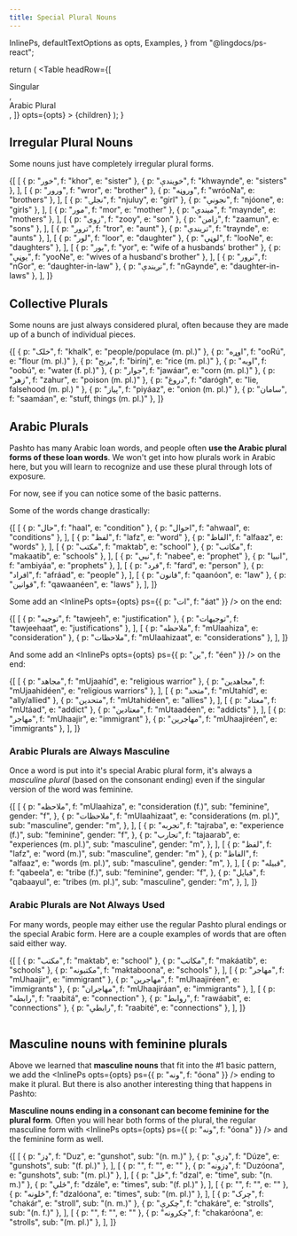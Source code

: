 ```yaml
---
title: Special Plural Nouns
---
```


  InlinePs,
  defaultTextOptions as opts,
  Examples,
} from "@lingdocs/ps-react";

  return (
    <Table
      headRow={[
        <div>
          <div>Singular</div>
        </div>,
        <div>
          <div>Arabic Plural</div>
        </div>,
      ]}
      opts={opts}
    >
      {children}
    </Table>
  );
}

## Irregular Plural Nouns

Some nouns just have completely irregular plural forms.

<PluralTable>
  {[
    [
      { p: "خور", f: "khor", e: "sister" },
      { p: "خویندې", f: "khwaynde", e: "sisters" },
    ],
    [
      { p: "ورور", f: "wror", e: "brother" },
      { p: "وروڼه", f: "wróoNa", e: "brothers" },
    ],
    [
      { p: "نجلۍ", f: "njuluy", e: "girl" },
      { p: "نجونې", f: "njóone", e: "girls" },
    ],
    [
      { p: "مور", f: "mor", e: "mother" },
      { p: "میندې", f: "maynde", e: "mothers" },
    ],
    [
      { p: "زوی", f: "zooy", e: "son" },
      { p: "زامن", f: "zaamun", e: "sons" },
    ],
    [
      { p: "ترور", f: "tror", e: "aunt" },
      { p: "تریندې", f: "traynde", e: "aunts" },
    ],
    [
      { p: "لور", f: "loor", e: "daughter" },
      { p: "لوڼې", f: "looNe", e: "daughters" },
    ],
    [
      { p: "یور", f: "yor", e: "wife of a husbands' brother" },
      { p: "یوڼې", f: "yooNe", e: "wives of a husband's brother" },
    ],
    [
      { p: "نږور", f: "nGor", e: "daughter-in-law" },
      { p: "نږیندې", f: "nGaynde", e: "daughter-in-laws" },
    ],
  ]}
</PluralTable>

## Collective Plurals

Some nouns are just always considered plural, often because they are made up of a bunch of individual pieces.

<Examples opts={opts}>
  {[
    { p: "خلک", f: "khalk", e: "people/populace (m. pl.)" },
    { p: "اوړه", f: "ooRú", e: "flour (m. pl.)" },
    { p: "برنج", f: "birínj", e: "rice (m. pl.)" },
    { p: "اوبه", f: "oobú", e: "water (f. pl.)" },
    { p: "جوار", f: "jawáar", e: "corn (m. pl.)" },
    { p: "زهر", f: "zahur", e: "poison (m. pl.)" },
    { p: "دروغ", f: "darógh", e: "lie, falsehood (m. pl.) " },
    { p: "پیاز", f: "piyáaz", e: "onion (m. pl.)" },
    { p: "سامان", f: "saamáan", e: "stuff, things (m. pl.)" },
  ]}
</Examples>

## Arabic Plurals

Pashto has many Arabic loan words, and people often **use the Arabic plural forms of these loan words**. We won't get into how plurals work in Arabic here, but you will learn to recognize and use these plural through lots of exposure.

For now, see if you can notice some of the basic patterns.

Some of the words change drastically:

<ArabicPluralTable>
  {[
    [
      { p: "حال", f: "haal", e: "condition" },
      { p: "احوال", f: "ahwaal", e: "conditions" },
    ],
    [
      { p: "لفظ", f: "lafz", e: "word" },
      { p: "الفاظ", f: "alfaaz", e: "words" },
    ],
    [
      { p: "مکتب", f: "maktab", e: "school" },
      { p: "مکاتب", f: "makaatib", e: "schools" },
    ],
    [
      { p: "نبي", f: "nabee", e: "prophet" },
      { p: "انبیا", f: "ambiyáa", e: "prophets" },
    ],
    [
      { p: "فرد", f: "fard", e: "person" },
      { p: "افراد", f: "afráad", e: "people" },
    ],
    [
      { p: "قانون", f: "qaanóon", e: "law" },
      { p: "قوانین", f: "qawaanéen", e: "laws" },
    ],
  ]}
</ArabicPluralTable>

Some add an <InlinePs opts={opts} ps={{ p: "ات", f: "áat" }} /> on the end:

<ArabicPluralTable>
  {[
    [
      { p: "توجیه", f: "tawjeeh", e: "justification" },
      { p: "توجیهات", f: "tawjeehaat", e: "justifications" },
    ],
    [
      { p: "ملاحظه", f: "mUlaahiza", e: "consideration" },
      { p: "ملاحظات", f: "mUlaahizaat", e: "considerations" },
    ],
  ]}
</ArabicPluralTable>

And some add an <InlinePs opts={opts} ps={{ p: "ین", f: "éen" }} /> on the end:

<ArabicPluralTable>
  {[
    [
      { p: "مجاهد", f: "mUjaahíd", e: "religious warrior" },
      { p: "مجاهدین", f: "mUjaahidéen", e: "religious warriors" },
    ],
    [
      { p: "متحد", f: "mUtahíd", e: "ally/allied" },
      { p: "متحدین", f: "mUtahidéen", e: "allies" },
    ],
    [
      { p: "معتاد", f: "mUtáad", e: "addict" },
      { p: "معتادین", f: "mUtaadéen", e: "addicts" },
    ],
    [
      { p: "مهاجر", f: "mUhaajir", e: "immigrant" },
      { p: "مهاجرین", f: "mUhaajiréen", e: "immigrants" },
    ],
  ]}
</ArabicPluralTable>

### Arabic Plurals are Always Masculine

Once a word is put into it's special Arabic plural form, it's always a _masculine plural_ (based on the consonant ending) even if the singular version of the word was feminine.

<ArabicPluralTable>
  {[
    [
      {
        p: "ملاحظه",
        f: "mUlaahiza",
        e: "consideration (f.)",
        sub: "feminine",
        gender: "f",
      },
      {
        p: "ملاحظات",
        f: "mUlaahizaat",
        e: "considerations (m. pl.)",
        sub: "masculine",
        gender: "m",
      },
    ],
    [
      {
        p: "تجربه",
        f: "tajraba",
        e: "experience (f.)",
        sub: "feminine",
        gender: "f",
      },
      {
        p: "تجارب",
        f: "tajaarab",
        e: "experiences (m. pl.)",
        sub: "masculine",
        gender: "m",
      },
    ],
    [
      { p: "لفظ", f: "lafz", e: "word (m.)", sub: "masculine", gender: "m" },
      {
        p: "الفاظ",
        f: "alfaaz",
        e: "words (m. pl.)",
        sub: "masculine",
        gender: "m",
      },
    ],
    [
      {
        p: "قبیله",
        f: "qabeela",
        e: "tribe (f.)",
        sub: "feminine",
        gender: "f",
      },
      {
        p: "قبایل",
        f: "qabaayul",
        e: "tribes (m. pl.)",
        sub: "masculine",
        gender: "m",
      },
    ],
  ]}
</ArabicPluralTable>

### Arabic Plurals are Not Always Used

For many words, people may either use the regular Pashto plural endings or the special Arabic form. Here are a couple examples of words that are often said either way.

<Table opts={opts} headRow={["Singular", "Arabic Plural", "Pashto Plural"]}>
  {[
    [
      { p: "مکتب", f: "maktab", e: "school" },
      { p: "مکاتب", f: "makáatib", e: "schools" },
      { p: "مکتبونه", f: "maktaboona", e: "schools" },
    ],
    [
      { p: "مهاجر", f: "mUhaajir", e: "immigrant" },
      { p: "مهاجرین", f: "mUhaajiréen", e: "immigrants" },
      { p: "مهاجران", f: "mUhaajiráan", e: "immigrants" },
    ],
    [
      { p: "رابطه", f: "raabitá", e: "connection" },
      { p: "روابط", f: "rawáabit", e: "connections" },
      { p: "رابطې", f: "raabité", e: "connections" },
    ],
  ]}
</Table>

## Masculine nouns with feminine plurals

Above we learned that **masculine nouns** that fit into the <Link to="/nouns/nouns-unisex/#1-basic">#1 basic pattern</Link>, we add the <InlinePs opts={opts} ps={{ p: "ونه", f: "óona" }} /> ending to make it plural. But there is also another interesting thing that happens in Pashto:

**Masculine nouns ending in a consonant can become feminine for the plural form**. Often you will hear both forms of the plural, the regular masculine form with <InlinePs opts={opts} ps={{ p: "ونه", f: "óona" }} /> and the feminine form as well.

<PluralTable>
  {[
    [
      { p: "ډز", f: "Duz", e: "gunshot", sub: "(n. m.)" },
      { p: "ډزې", f: "Dúze", e: "gunshots", sub: "(f. pl.)" },
    ],
    [
      { p: "", f: "", e: "" },
      { p: "ډزونه", f: "Duzóona", e: "gunshots", sub: "(m. pl.)" },
    ],
    [
      { p: "ځل", f: "dzal", e: "time", sub: "(n. m.)" },
      { p: "ځلې", f: "dzále", e: "times", sub: "(f. pl.)" },
    ],
    [
      { p: "", f: "", e: "" },
      { p: "ځلونه", f: "dzalóona", e: "times", sub: "(m. pl.)" },
    ],
    [
      { p: "چرک", f: "chakár", e: "stroll", sub: "(n. m.)" },
      { p: "چکرې", f: "chakáre", e: "strolls", sub: "(n. f.)" },
    ],
    [
      { p: "", f: "", e: "" },
      { p: "چکرونه", f: "chakaróona", e: "strolls", sub: "(m. pl.)" },
    ],
  ]}
</PluralTable>
